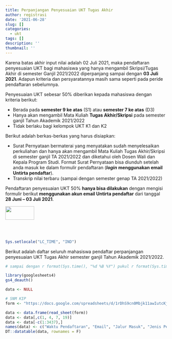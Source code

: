 ```yaml
---
title: Perpanjangan Penyesuaian UKT Tugas Akhir
author: registrasi
date: '2021-06-28'
slug: []
categories:
  - ukt
tags: []
description: ''
thumbnail: ''
---
```


Karena batas akhir input nilai adalah 02 Juli 2021, maka pendaftaran penyesuaian UKT bagi mahasiswa yang hanya mengambil Skripsi/Tugas Akhir di semester Ganjil 2021/2022 diperpanjang sampai dengan **03 Juli 2021**. Adapun kriteria dan persyaratannya masih sama seperti pada peride pendaftaran sebelumnya.

Penyesuaian UKT sebesar 50% diberikan kepada mahasiswa dengan kriteria berikut:

-   Berada pada **semester 9 ke atas** (S1) atau **semester 7 ke atas** (D3)
-   Hanya akan mengambil Mata Kuliah **Tugas Akhir/Skripsi** pada semester ganjil Tahun Akademik 2021/2022
-   Tidak berlaku bagi kelompok UKT K1 dan K2

Berikut adalah berkas-berkas yang harus disiapkan:

-   Surat Pernyataan bermaterai yang menyatakan sudah menyelesaikan perkuliahan dan hanya akan mengambil Mata Kuliah Tugas Akhir/Skripsi di semester ganjil TA 2021/2022 dan diketahui oleh Dosen Wali dan Kepala Program Studi. Format Surat Pernyataan bisa diunduh setelah anda masuk ke dalam formulir pendaftaran (***login*** **menggunakan email Untirta pendaftar**).
-   Transkrip nilai terbaru (sampai dengan semester genap TA 2021/2022)

Pendaftaran penyesuaian UKT 50% **hanya bisa dilakukan** dengan mengisi formulir berikut **menggunakan akun email Untirta pendaftar** dari tanggal **28 Juni -- 03 Juli 2021**.

[![](images/daftar.jpg){width="90" height="42"}](https://docs.google.com/forms/d/e/1FAIpQLSeAnQCdl3no90vsZ6gAPBfJkrCNQOoz9AEYgQufDQ9xyj_eQg/viewform)

<br><br>

```r
Sys.setlocale("LC_TIME", "IND") 
```

Berikut adalah daftar seluruh mahasiswa pendaftar perpanjangan penyesuaian UKT Tugas Akhir semester ganjil Tahun Akademik 2021/2022.

```r
# sampai dengan r format(Sys.time(), "%d %B %Y") pukul r format(Sys.time(), "%X") 

library(googlesheets4)
gs4_deauth()

data <- NULL

# SNM KIP
form <- "https://docs.google.com/spreadsheets/d/1rDhS9cn0Mbjk11awIutcKjrZdbrtQx2uBlbl8Fiv-yQ/edit?usp=sharing"

data <- data.frame(read_sheet(form))
data <- data[,c(1, 4, 7, 19)]
data <- data[-c(1:3437),]
names(data) <- c("Waktu Pendaftaran", "Email", "Jalur Masuk", "Jenis Penyesuaian")
DT::datatable(data, rownames = F)

```
